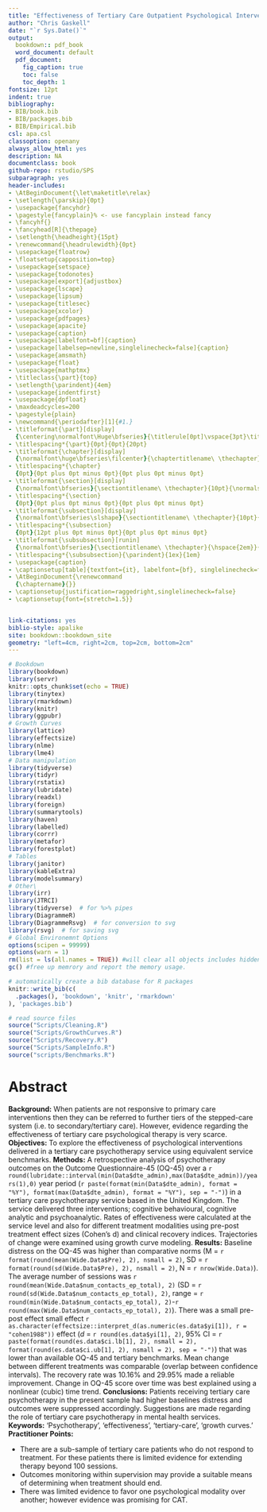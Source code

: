 ```yaml
--- 
title: "Effectiveness of Tertiary Care Outpatient Psychological Interventions; A Benchmarking Study"
author: "Chris Gaskell"
date: "`r Sys.Date()`"
output:
  bookdown:: pdf_book
  word_document: default
  pdf_document:
    fig_caption: true
    toc: false
    toc_depth: 1
fontsize: 12pt
indent: true
bibliography:
- BIB/book.bib
- BIB/packages.bib
- BIB/Empirical.bib
csl: apa.csl
classoption: openany
always_allow_html: yes
description: NA
documentclass: book
github-repo: rstudio/SPS
subparagraph: yes
header-includes:
- \AtBeginDocument{\let\maketitle\relax}
- \setlength{\parskip}{0pt}
- \usepackage{fancyhdr}
- \pagestyle{fancyplain}% <- use fancyplain instead fancy
- \fancyhf{}
- \fancyhead[R]{\thepage}
- \setlength{\headheight}{15pt}
- \renewcommand{\headrulewidth}{0pt}
- \usepackage{floatrow}
- \floatsetup{capposition=top}
- \usepackage{setspace}
- \usepackage{todonotes}
- \usepackage[export]{adjustbox}
- \usepackage{lscape} 
- \usepackage{lipsum}
- \usepackage{titlesec}
- \usepackage{xcolor}
- \usepackage{pdfpages}
- \usepackage{apacite}
- \usepackage{caption}
- \usepackage[labelfont=bf]{caption}
- \usepackage[labelsep=newline,singlelinecheck=false]{caption}
- \usepackage{amsmath}
- \usepackage{float}
- \usepackage{mathptmx}
- \titleclass{\part}{top}
- \setlength{\parindent}{4em}
- \usepackage{indentfirst}
- \usepackage{dpfloat}
- \maxdeadcycles=200
- \pagestyle{plain}
- \newcommand{\periodafter}[1]{#1.}
- \titleformat{\part}[display]
  {\centering\normalfont\Huge\bfseries}{\titlerule[0pt]\vspace{3pt}\titlerule[0pt]\vspace{3pt}\MakeUppercase{\partname} \thepart}{0pt}{\titlerule[0pt]\vspace{1pc}\huge\MakeUppercase}
- \titlespacing*{\part}{0pt}{0pt}{20pt}
- \titleformat{\chapter}[display]
  {\normalfont\huge\bfseries\filcenter}{\chaptertitlename\ \thechapter}{0pt}{\normalsize}
- \titlespacing*{\chapter}
  {0pt}{0pt plus 0pt minus 0pt}{0pt plus 0pt minus 0pt}
- \titleformat{\section}[display]
  {\normalfont\bfseries}{\sectiontitlename\ \thechapter}{10pt}{\normalsize}
- \titlespacing*{\section}
  {0pt}{0pt plus 0pt minus 0pt}{0pt plus 0pt minus 0pt}
- \titleformat{\subsection}[display]
  {\normalfont\bfseries\slshape}{\sectiontitlename\ \thechapter}{10pt}{\normalsize}
- \titlespacing*{\subsection}
  {0pt}{12pt plus 0pt minus 0pt}{0pt plus 0pt minus 0pt}
- \titleformat{\subsubsection}[runin]
  {\normalfont\bfseries}{\sectiontitlename\ \thechapter}{\hspace{2em}}{\periodafter}
- \titlespacing*{\subsubsection}{\parindent}{1ex}{1em}
- \usepackage{caption}
- \captionsetup[table]{textfont={it}, labelfont={bf}, singlelinecheck=false, labelsep=newline}
- \AtBeginDocument{\renewcommand
  {\chaptername}{}}
- \captionsetup{justification=raggedright,singlelinecheck=false}
- \captionsetup{font={stretch=1.5}}


link-citations: yes
biblio-style: apalike
site: bookdown::bookdown_site
geometry: "left=4cm, right=2cm, top=2cm, bottom=2cm"
---
```

\frontmatter

\frontmatter
\setcounter{page}{17}

```r
# Bookdown
library(bookdown)
library(servr)
knitr::opts_chunk$set(echo = TRUE)
library(tinytex)
library(rmarkdown)
library(knitr)
library(ggpubr)
# Growth Curves
library(lattice)
library(effectsize)
library(nlme)
library(lme4)
# Data manipulation
library(tidyverse)
library(tidyr)
library(rstatix)
library(lubridate)
library(readxl)
library(foreign)
library(summarytools)
library(haven)
library(labelled)
library(corrr)
library(metafor)
library(forestplot)
# Tables
library(janitor)
library(kableExtra)
library(modelsummary)
# Other\
library(irr)
library(JTRCI)
library(tidyverse)  # for %>% pipes
library(DiagrammeR)
library(DiagrammeRsvg)  # for conversion to svg
library(rsvg)  # for saving svg
# Global Environemnt Options
options(scipen = 99999)
options(warn = 1)
rm(list = ls(all.names = TRUE)) #will clear all objects includes hidden objects.
gc() #free up memrory and report the memory usage.


```
```r
# automatically create a bib database for R packages
knitr::write_bib(c(
  .packages(), 'bookdown', 'knitr', 'rmarkdown'
), 'packages.bib')
```


\part{Empirical Project}
\begin{center}
\linespread{1.2}\huge {\bfseries Effectiveness of Tertiary Care Outpatient Psychological Interventions; A Benchmarking Study }\\[1cm]
\linespread{1}
\includegraphics[width=5cm]{images/tuoslogogrey.png}\\[.8cm]
{\Large Chris Gaskell}\\[.8cm]
{\large \emph{Supervisors:}}\\[0.4cm] 
\large Dr. Stephen C. Kellett\\[0.4cm]
\large Dr. Mel Simmonds-Buckley\\[0.4cm]
\large Dr. Jaime Delgadillo\\[0.4cm]

\end{center}
\pagebreak


\onehalfspacing

```{=tex}
\setcounter{tocdepth}{1}
\tableofcontents
\fontsize{12}{10}
\doublespacing
```

\addcontentsline{toc}{section}{List of Tables}
\listoftables

\addcontentsline{toc}{section}{List of Figures}
\listoffigures

\pagebreak


\doublespacing


```{=tex}
\pagebreak
\hspace{0pt}
\vfill
\begin{center}
\large \emph{This page is intentionally left blank}
\vfill
\end{center}
\hspace{0pt}
\pagebreak
```
```{=tex}
\pagebreak
\doublespacing
```


```r
# read source files
source("Scripts/Cleaning.R")
source("Scripts/GrowthCurves.R")
source("Scripts/Recovery.R")
source("Scripts/SampleInfo.R")
source("scripts/Benchmarks.R")
```


\mainmatter

\setcounter{page}{63}


# Abstract {-#Abstract}

\noindent 
**Background:** When patients are not responsive to primary care interventions then they can be referred to further tiers of the stepped-care system (i.e. to secondary/tertiary care). However, evidence regarding the effectiveness of tertiary care psychological therapy is very scarce.
**Objectives:** To explore the effectiveness of psychological interventions delivered in a tertiary care psychotherapy service using equivalent service benchmarks.
**Methods:** A retrospective analysis of psychotherapy outcomes on the Outcome Questionnaire-45 (OQ-45) over a
`r round(lubridate::interval(min(Data$dte_admin),max(Data$dte_admin))/years(1),0)`
year period
(`r paste(format(min(Data$dte_admin), format = "%Y"), format(max(Data$dte_admin), format = "%Y"), sep = "-")`)
in a tertiary care psychotherapy service based in the United Kingdom. The service delivered three interventions; cognitive behavioural, cognitive analytic and psychoanalytic. Rates of effectiveness were calculated at the service level and also for different treatment modalities using pre-post treatment effect sizes (Cohen’s d) and clinical recovery indices. Trajectories of change were examined using growth curve modeling.
**Results:**
Baseline distress on the OQ-45 was higher than comparative norms 
(M = `r format(round(mean(Wide.Data$Pre), 2), nsmall = 2)`,
SD =  `r format(round(sd(Wide.Data$Pre), 2), nsmall = 2)`,
N = `r nrow(Wide.Data)`).
The average number of sessions was `r round(mean(Wide.Data$num_contacts_ep_total), 2)`
 (SD = `r round(sd(Wide.Data$num_contacts_ep_total), 2)`,
 range = `r round(min(Wide.Data$num_contacts_ep_total), 2)`-`r round(max(Wide.Data$num_contacts_ep_total), 2)`).
There was a small pre-post effect small effect  `r as.character(effectsize::interpret_d(as.numeric(es.data$yi[1]), r = "cohen1988"))` effect
(*d* = `r round(es.data$yi[1], 2)`, 95% CI = `r paste(format(round(es.data$ci.lb[1], 2), nsmall = 2), format(round(es.data$ci.ub[1], 2), nsmall = 2), sep = "-")`) that was lower than available OQ-45 and tertiary benchmarks.
Mean change between different treatments was comparable (overlap between confidence intervals).
The recovery rate was 10.16% and 29.95% made a reliable improvement.
Change in OQ-45 score over time was best explained using a nonlinear (cubic) time trend.
**Conclusions:**
Patients receiving tertiary care psychotherapy in the present sample had higher baselines distress and outcomes were suppressed accordingly. Suggestions are made regarding the role of tertiary care psychotherapy in mental health services.  
\newline
**Keywords:** 'Psychotherapy', 'effectiveness', 'tertiary-care', 'growth curves.'
\newline
**Practitioner Points:**

- There are a sub-sample of tertiary care patients who do not respond to treatment. For these patients there is limited evidence for extending therapy beyond 100 sessions.
- Outcomes monitoring within supervision may provide a suitable means of determining when treatment should end.
- There was limited evidence to favor one psychological modality over another; however evidence was promising for CAT. 
